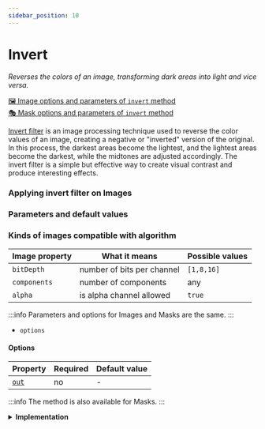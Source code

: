 ```yaml
---
sidebar_position: 10
---
```



# Invert

_Reverses the colors of an image, transforming dark areas into light and vice versa._

[🖼️ Image options and parameters of `invert` method](https://api.image-js.org/classes/index.Image.html#invert)  
[🎭 Mask options and parameters of `invert` method](https://api.image-js.org/classes/index.Mask.html#invert)

[Invert filter](<https://en.wikipedia.org/wiki/Negative_(photography)> 'wikipedia link on negative filtering') is an image processing technique used to reverse the color values of an image, creating a negative or "inverted" version of the original. In this process, the darkest areas become the lightest, and the lightest areas become the darkest, while the midtones are adjusted accordingly. The invert filter is a simple but effective way to create visual contrast and produce interesting effects.

### Applying invert filter on Images

<InvertDemo />

### Parameters and default values

### Kinds of images compatible with algorithm

| Image property | What it means              | Possible values |
| -------------- | -------------------------- | --------------- |
| `bitDepth`     | number of bits per channel | `[1,8,16]`      |
| `components`   | number of components       | any             |
| `alpha`        | is alpha channel allowed   | `true`          |

:::info
Parameters and options for Images and Masks are the same.
:::

- `options`

#### Options

| Property                                                                  | Required | Default value |
| ------------------------------------------------------------------------- | -------- | ------------- |
| [`out`](https://api.image-js.org/interfaces/index.InvertOptions.html#out) | no       | -             |

:::info
The method is also available for Masks.
:::

<details>
<summary><b>Implementation</b></summary>

Here's how invert filter is implemented in ImageJS:

_Pixel Transformation_: For each pixel in the image, the inversion filter transforms its color [intensity](../../glossary.md#intensity 'glossary link on intensity') value. The new intensity value is calculated using the formula:

$$New Intensity = Max Intensity - Original Intensity$$

Where $$Max Intensity$$ is the maximum possible intensity value for the color channel.

:::warning
ImageJS uses components to calculate each pixel value and leaves alpha channel unchanged.
:::

</details>
